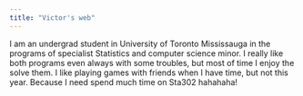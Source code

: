 ```yaml
---
title: "Victor's web"
---
```



I am an undergrad student in University of Toronto Mississauga in the programs of specialist Statistics and computer science minor. I really like both programs even always with some troubles, but most of time I enjoy the solve them. I like playing games with friends when I have time, but not this year. Because I need spend much time on Sta302 hahahaha!